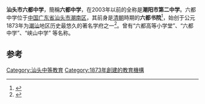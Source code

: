 {{Coord|23.241979|116.438006|type:edu_region:CN_source:GoogleMaps|display=title}}
{{Infobox School
| name        = 汕头市六都中学
| other_name  = 
| image       = 
| motto       = 严、勤、细、新
| established = 1873年
| type        = 
| religion    = 
| affiliation = 
| district    = 
| grades      = 
| president   = 
| principal   = 
| dean        = 
| college     = 
| house       = 
| sc          =
| cs          =
| faculty     = 
| staff       = 
| students    = 
| athletics   = 
| conference  = 
| colors      = 
| mascot      = 
| magazine    = 
| free_label  = 
| free_text   = 
| free_label2 = 
| free_text2  = 
| free_label3 = 
| free_text3  = 
| address     =[[中国|中国]][[广东省|广东省]][[汕头市|汕头市]][[潮南区|潮南区]]
| tel         = 
| fax         = 
| mail        = 
| website     = http://ldzx.stedu.net
}}

'''汕头市六都中学'''，簡稱'''六都中学'''，在2003年以前的全称是'''潮阳市第二中学'''。六都中学位于[[中国|中国]][[广东省|广东省]][[汕头市|汕头市]][[潮南区|潮南区]]，其前身是[[清朝|清朝]]時期的'''六都书院'''<ref>{{Cite book|title=峡山街道志|last=《峡山街道志》编纂委员会编|first=|publisher=深圳：海天出版社|year=2006.09|isbn=7-80697-710-4|location=|pages=169}}</ref>，始创于公元1873年为[[潮汕|潮汕]]地区历史最悠久的著名学府之一<ref>{{Cite book|title=广东名校大典 第1册|last=广东教育杂志社编|first=|publisher=广州：广东经济出版社|year=2005.03|isbn=7-80677-949-3|location=|pages=631}}</ref>。曾有“六都高等小学堂”、“六都中学”、“峡山中学” 等名称。

==参考==
{{reflist}}
{{Juni-stub}}

[[Category:汕头中等教育|Category:汕头中等教育]]
[[Category:1873年創建的教育機構|Category:1873年創建的教育機構]]